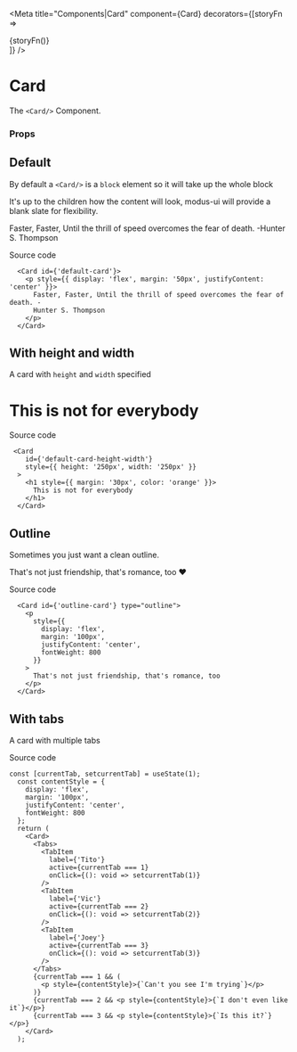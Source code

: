 
<Meta
  title="Components|Card"
  component={Card}
  decorators={[storyFn => <div>{storyFn()}</div>]}
/>

# Card

The `<Card/>` Component.

### Props

<Props of={Card} />

## Default

By default a `<Card/>` is a `block` element so it will take up the whole block

It's up to the children how the content will look, modus-ui will provide a blank slate for flexibility.

<Story name="Default">
  <Card id={'default-card'}>
    <p
      style={{
        display: 'flex',
        margin: '100px',
        justifyContent: 'center',
        fontWeight: 800
      }}
    >
      Faster, Faster, Until the thrill of speed overcomes the fear of death.
      -Hunter S. Thompson
    </p>
  </Card>
</Story>

Source code

```
  <Card id={'default-card'}>
    <p style={{ display: 'flex', margin: '50px', justifyContent: 'center' }}>
      Faster, Faster, Until the thrill of speed overcomes the fear of death. -
      Hunter S. Thompson
    </p>
  </Card>
```

## With height and width

A card with `height` and `width` specified

<Story name="WithHeightWidth">
  <Card
    id={'default-card-height-width'}
    style={{ height: '250px', width: '250px' }}
  >
    <h1 style={{ margin: '30px', color: 'orange' }}>
      This is not for everybody
    </h1>
  </Card>
</Story>

Source code

```
 <Card
    id={'default-card-height-width'}
    style={{ height: '250px', width: '250px' }}
  >
    <h1 style={{ margin: '30px', color: 'orange' }}>
      This is not for everybody
    </h1>
  </Card>
```

## Outline

Sometimes you just want a clean outline.

<Story name="Outline">
  <Card id={'outline-card'} type="outline">
    <p
      style={{
        display: 'flex',
        margin: '100px',
        justifyContent: 'center',
        fontWeight: 800
      }}
    >
      That's not just friendship, that's romance, too ❤️
    </p>
  </Card>
</Story>

Source code

```
  <Card id={'outline-card'} type="outline">
    <p
      style={{
        display: 'flex',
        margin: '100px',
        justifyContent: 'center',
        fontWeight: 800
      }}
    >
      That's not just friendship, that's romance, too
    </p>
  </Card>
```

## With tabs

A card with multiple tabs

<Story name="CardWithTabs">
  <CardWithTabs />
</Story>

Source code

```
const [currentTab, setcurrentTab] = useState(1);
  const contentStyle = {
    display: 'flex',
    margin: '100px',
    justifyContent: 'center',
    fontWeight: 800
  };
  return (
    <Card>
      <Tabs>
        <TabItem
          label={'Tito'}
          active={currentTab === 1}
          onClick={(): void => setcurrentTab(1)}
        />
        <TabItem
          label={'Vic'}
          active={currentTab === 2}
          onClick={(): void => setcurrentTab(2)}
        />
        <TabItem
          label={'Joey'}
          active={currentTab === 3}
          onClick={(): void => setcurrentTab(3)}
        />
      </Tabs>
      {currentTab === 1 && (
        <p style={contentStyle}>{`Can't you see I'm trying`}</p>
      )}
      {currentTab === 2 && <p style={contentStyle}>{`I don't even like it`}</p>}
      {currentTab === 3 && <p style={contentStyle}>{`Is this it?`}</p>}
    </Card>
  );
```
